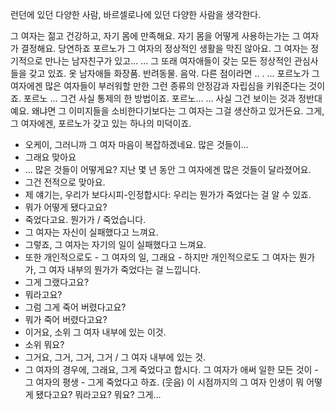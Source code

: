 런던에 있던 다양한 사람, 바르셀로나에 있던 다양한 사람을 생각한다.


그 여자는 젊고 건강하고, 자기 몸에 만족해요.
자기 몸을 어떻게 사용하는가는 그 여자가 결정해요.
당연하죠
포르노가 그 여자의 정상적인 생활을 막진 않아요.
그 여자는 정기적으로 만나는 남자친구가 있고...
... 그 또래 여자애들이 갖는 모든 정상적인 관심사들을 갖고 있죠.
옷
남자애들
화장품. 반려동물.
음악.
다른 점이라면 .. .
... 포르노가 그 여자에겐 많은 여자들이 부러워할 만한 그런 종류의 안정감과 자립심을 키워준다는 것이죠.
포르노
... 그건 사실 통제의 한 방법이죠.
포르노... 
... 사실 그건 보이는 것과 정반대예요.
왜냐면 그 이미지들을 소비한다기보다는
그 여자는 그걸 생산하고 있거든요.
그게, 그 여자에겐, 포르노가 갖고 있는 하나의 미덕이죠.





- 오케이, 그러니까 그 여자 마음이 복잡하겠네요. 많은 것들이...
- 그래요 맞아요
- ... 많은 것들이 어떻게요? 지난 몇 년 동안 그 여자에겐 많은 것들이 달라졌어요.
- 그건 전적으로 맞아요.
- 제 얘기는, 우리가 보다시피-인정합시다: 우리는 뭔가가 죽었다는 걸 알 수 있죠.
- 뭐가 어떻게 됐다고요?
- 죽었다고요. 뭔가가 / 죽었습니다.
- 그 여자는 자신이 실패했다고 느껴요.
- 그렇죠, 그 여자는 자기의 일이 실패했다고 느껴요.
- 또한 개인적으로도 - 그 여자의 일, 그래요 - 하지만 개인적으로도 그 여자는 뭔가가, 그 여자 내부의 뭔가가 죽었다는 걸 느낍니다.
- 그게 그랬다고요?
- 뭐라고요?
- 그럼 그게 죽어 버렸다고요?
- 뭐가 죽어 버렸다고요?
- 이거요, 소위 그 여자 내부에 있는 이것.
- 소위 뭐요?
- 그거요, 그거, 그거, 그거 / 그 여자 내부에 있는 것.
- 그 여자의 경우에, 그래요, 그게 죽었다고 합시다. 그 여자가 애써 일한 모든 것이 - 그 여자의 평생 - 그게 죽었다고 하죠. (웃음) 이 시점까지의 그 여자 인생이 뭐 어떻게 됐다고요? 뭐라고요? 뭐요? 그게...


